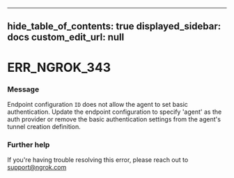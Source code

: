 
---
hide_table_of_contents: true
displayed_sidebar: docs
custom_edit_url: null
---


# ERR_NGROK_343

### Message
Endpoint configuration `ID` does not allow the agent to set basic authentication.
Update the endpoint configuration to specify 'agent' as the auth provider or remove the basic authentication settings from the agent's tunnel creation definition.

### Further help
If you're having trouble resolving this error, please reach out to [support@ngrok.com](mailto:support@ngrok.com?subject=Help%20with%20ERR_NGROK_343)


<ErrorDetails error='err_ngrok_343' />
